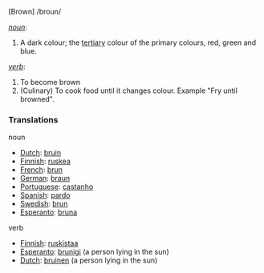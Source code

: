[Brown]  /broun/

''[[noun]]'':

#A dark colour; the [[tertiary]] colour of the primary colours, red, green and blue.

''[[verb]]'':
#To become brown
#(Culinary) To cook food until it changes colour. Example "Fry until browned".


===Translations===
noun
*[[Dutch]]: [[bruin]]
*[[Finnish]]: [[ruskea]]
*[[French]]: [[brun]]
*[[German]]: [[braun]]
*[[Portuguese]]: [[castanho]]
*[[Spanish]]: [[pardo]]
*[[Swedish]]: [[brun]]
*[[Esperanto]]: [[bruna]]

verb
*[[Finnish]]: [[ruskistaa]]
*[[Esperanto]]: [[brunigi]] (a person lying in the sun)
*[[Dutch]]: [[bruinen]] (a person lying in the sun)